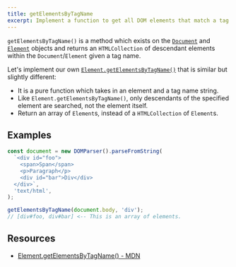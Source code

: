 ```yaml
---
title: getElementsByTagName
excerpt: Implement a function to get all DOM elements that match a tag
---
```


`getElementsByTagName()` is a method which exists on the [`Document`](https://developer.mozilla.org/en-US/docs/Web/API/Document/getElementsByTagName) and [`Element`](https://developer.mozilla.org/en-US/docs/Web/API/Element/getElementsByTagName) objects and returns an `HTMLCollection` of descendant elements within the `Document`/`Element` given a tag name.

Let's implement our own [`Element.getElementsByTagName()`](https://developer.mozilla.org/en-US/docs/Web/API/Element/getElementsByTagName) that is similar but slightly different:

- It is a pure function which takes in an element and a tag name string.
- Like `Element.getElementsByTagName()`, only descendants of the specified element are searched, not the element itself.
- Return an array of `Element`s, instead of a `HTMLCollection` of `Element`s.

## Examples

```js
const document = new DOMParser().parseFromString(
  `<div id="foo">
    <span>Span</span>
    <p>Paragraph</p>
    <div id="bar">Div</div>
  </div>`,
  'text/html',
);

getElementsByTagName(document.body, 'div');
// [div#foo, div#bar] <-- This is an array of elements.
```

## Resources

- [Element.getElementsByTagName() - MDN](https://developer.mozilla.org/en-US/docs/Web/API/Element/getElementsByTagName)
